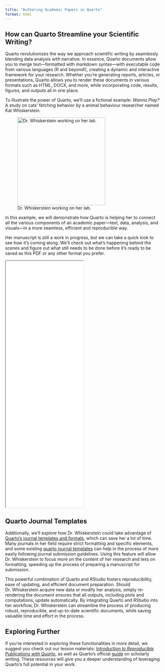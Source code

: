 ```yaml
---
title: "Authoring Academic Papers in Quarto"
format: html
---
```


## How can Quarto Streamline your Scientific Writing?

Quarto revolutionizes the way we approach scientific writing by seamlessly blending data analysis with narrative. In essence, Quarto documents allow you to merge text—formatted with markdown syntax—with executable code from various languages (R and beyond!), creating a dynamic and interactive framework for your research. Whether you're generating reports, articles, or presentations, Quarto allows you to render these documents in various formats such as HTML, DOCX, and more, while incorporating code, results, figures, and outputs all in one place.

To illustrate the power of Quarto, we'll use a fictional example: *Wanna Play?* A study on cats' fetching behavior by a animal behaviour researcher named Kat Whiskerstein.

![Dr. Whiskerstein working on her lab.](img/Kat-researcher.jpg){fig-align="left" width="285"}

In this example, we will demonstrate how Quarto is helping her to connect all the various components of an academic paper—text, data, analysis, and visuals—in a more seamless, efficient and reproducible way.

Her manuscript is still a work in progress, but we can take a quick look to see how it's coming along. We'll check out what’s happening behind the scenes and figure out what still needs to be done before it’s ready to be saved as this PDF or any other format you prefer.

<iframe width="50%" height="800" src="docs/paper-rendered.pdf"></iframe>

## Quarto Journal Templates

Additionally, we'll explore how Dr. Whiskerstein could take advantage of [Quarto's journal templates and formats](https://quarto.org/docs/journals/formats.html), which can save her a lot of time. Many journals in her field require strict formatting and specific elements, and some existing [quarto journal templates](https://github.com/quarto-journals) can help in the process of more easily following journal submission guidelines. Using this feature will allow Dr. Whiskerstein to focus more on the content of her research and less on formatting, speeding up the process of preparing a manuscript for submission.

This powerful combination of Quarto and RStudio fosters reproducibility, ease of updating, and efficient document preparation. Should Dr. Whiskerstein acquire new data or modify her analysis, simply re-rendering the document ensures that all outputs, including plots and computations, update automatically. By integrating Quarto and RStudio into her workflow, Dr. Whiskerstein can streamline the process of producing robust, reproducible, and up-to-date scientific documents, while saving valuable time and effort in the process.

::: callout-tip
## Exploring Further

If you’re interested in exploring these functionalities in more detail, we suggest you check out our lesson materials: [*Introduction to Reproducible Publications with Quarto*,](https://carpentries-incubator.github.io/reproducible-publications-quarto) as well as Quarto’s official [guide](https://quarto.org) on scholarly writing. These resources will give you a deeper understanding of leveraging Quarto’s full potential in your work.
:::
